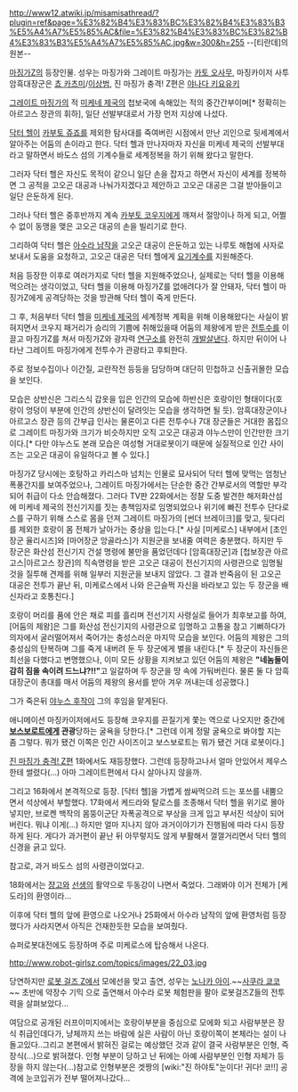 http://www12.atwiki.jp/misamisathread/?plugin=ref&page=%E3%82%B4%E3%83%BC%E3%82%B4%E3%83%B3%E5%A4%A7%E5%85%AC&file=%E3%82%B4%E3%83%BC%E3%82%B4%E3%83%B3%E5%A4%A7%E5%85%AC.jpg&w=300&h=255
--[티란데]의 원본--

[[마징가Z]]의 등장인물. 성우는 마징가와 그레이트 마징가는 [[카토 오사무]], 마징카이저 사투 암흑대장군은 [[쵸 카츠미]]/[[이상범]], 진 마징가 충격! Z편은 [[야나다 키요유키]]

[[그레이트 마징가]]의 적 [[미케네 제국]]의 첩보국에 속해있는 적의 중간간부이며[* 정확히는 아르고스 장관의 휘하], 일단 선발부대로서 가장 먼저 지상에 나섰다. 

[[닥터 헬]]이 [[카부토 쥬죠]]를 제외한 탐사대를 죽여버린 시점에서 만난 괴인으로 뒷세계에서 알아주는 어둠의 손이라고 한다. 닥터 헬과 만나자마자 자신을 미케네 제국의 선발부대라고 말하면서 바도스 섬의 기계수들로 세계정복을 하기 위해 왔다고 말한다.  

그러자 닥터 헬은 자신도 목적이 같으니 일단 손을 잡자고 하면서 자신이 세계를 정복하면 그 공적을 고오곤 대공과 나눠가지겠다고 제안하고 고오곤 대공은 그걸 받아들이고 일단 은둔하게 된다.

그러나 닥터 헬은 중후반까지 계속 [[카부토 코우지]]에게 깨져서 절망이나 하게 되고, 어쩔 수 없이 동맹을 맺은 고오곤 대공의 손을 빌리기로 한다. 

그리하여 닥터 헬은 [[아수라 남작]]을 고오곤 대공이 은둔하고 있는 나루토 해협에 사자로 보내서 도움을 요청하고, 고오곤 대공은 닥터 헬에게 [[요기계수]]를 지원해준다.

처음 등장한 이후로 여러가지로 닥터 헬을 지원해주었으나, 실제로는 닥터 헬을 이용해 먹으려는 생각이었고, 닥터 헬을 이용해 마징가Z를 없애려다가 잘 안돼자, 닥터 헬이 마징가Z에게 공격당하는 것을 방관해 닥터 헬이 죽게 만든다.

그 후, 처음부터 닥터 헬을 [[미케네 제국]]의 세계정복 계획을 위해 이용해왔다는 사실이 밝혀지면서 코우지 패거리가 승리의 기쁨에 취해있을때 어둠의 제왕에게 받은 [[전투수]]를 이끌고 마징가Z를 쳐서 마징가Z와 광자력 [[연구소]]를 완전히 [[개발살]]낸다. 하지만 뒤이어 나타난 그레이트 마징가에게 전투수가 관광타고 후퇴한다.

주로 정보수집이나 이간질, 교란작전 등등을 담당하며 대단히 민첩하고 신출귀몰한 모습을 보인다.

모습은 상반신은 그리스식 갑옷을 입은 인간의 모습에 하반신은 호랑이인 형태이다(호랑이 엉덩이 부분에 인간의 상반신이 달려잇는 모습을 생각하면 될 듯). 암흑대장군이나 아르고스 장관 등의 간부급 인사는 물론이고 다른 전투수나 7대 장군들은 거대한 몸집으로 그레이트 마징가와 크기가 비슷하지만 오직 고오곤 대공과 야누스만이 인간만한 크기이다.[* 다만 야누스도 본래 모습은 여성형 거대로봇이기 때문에 실질적으로 인간 사이즈는 고오곤 대공이 유일하다고 볼 수 있다.]

마징가Z 당시에는 호탕하고 카리스마 넘치는 인물로 묘사되어 닥터 헬에 맞먹는 엄청난 폭풍간지를 보여주었으나, 그레이트 마징가에서는 단순한 중간 간부로서의 역할만 부각되어 취급이 다소 안습해졌다. 그러다 TV판 22화에서는 정찰 도중 발견한 해저화산섬에 미케네 제국의 전신기지를 짓는 총책임자로 임명되었으나 위기에 빠진 전투수 단다로스를 구하기 위해 스스로 몸을 던져 그레이트 마징가의 [썬더 브레이크]를 맞고, 뒷다리를 제외한 호랑이 몸 전체가 날아가는 중상을 입는다.[* 사실 [미케로스] 내부에서 [초인장군 율리시즈]와 [마어장군 앙골라스]가 지원군을 보내줄 여력은 충분했다. 하지만 두 장군은 화산섬 전신기지 건설 명령에 불만을 품었던데다 [암흑대장군]과 [첩보장관 아르고스|아르고스 장관]의 직속명령을 받은 고오곤 대공이 전신기지의 사령관으로 임명될 것을 질투해 견제를 위해 일부러 지원군을 보내지 않았다. 그 결과 반죽음이 된 고오곤 대공은 전투가 끝난 뒤, 미케로스에서 나와 은근슬쩍 자신을 바라보고 있는 두 장군을 배신자라고 호통친다.] 

호랑이 머리를 품에 안은 채로 피를 흘리며 전선기지 사령실로 들어가 최후보고를 하여, [어둠의 제왕]은 그를 화산섬 전신기지의 사령관으로 임명하고 고통을 참고 기뻐하다가 의자에서 굴러떨어져서 죽어가는 충성스러운 마지막 모습을 보인다. 어둠의 제왕은 그의 충성심의 탄복하며 그를 죽게 내버려 둔 두 장군에게 벌을 내린다.[* 두 장군이 자신들은 최선을 다했다고 변명했으나, 이미 모든 상황을 지켜보고 있던 어둠의 제왕은 '''"네놈들이 감히 짐을 속이려 드느냐?!!"'''고 일갈하며 두 장군을 땅 속에 가둬버린다. 물론 둘 다 암흑대장군이 총대를 매서 어둠의 제왕의 용서를 받아 겨우 꺼내는데 성공했다.]

그가 죽은뒤 [[야누스 후작]]이 그의 후임을 맡게된다.

애니메이션 마징카이저에서도 등장해 코우지를 끈질기게 쫓는 역으로 나오지만 중간에 '''[[보스보로트]]에게 관광'''당하는 굴욕을 당한다.[* 그런데 이게 정말 굴욕으로 봐야할 지는 좀 그렇다. 뭐가 됐건 이쪽은 인간 사이즈이고 보스보로트는 뭐가 됐건 거대 로봇이다.]

[[진 마징가 충격! Z편]] 1화에서도 재등장했다. 그런데 등장하고나서 얼마 안있어서 제우스한테 썰렸다(...) 아마 그레이트편에서 다시 살아나지 않을까.

그리고 16화에서 본격적으로 등장. [닥터 헬]을 가볍게 쌈싸먹으려 드는 포쓰를 내뿜으면서 석상에서 부할했다. 17화에서 케드라와 탈로스를 조종해서 닥터 헬을 위기로 몰아넣지만, 브로켄 백작의 몸뚱이군단 자폭공격으로 부상을 크게 입고 부서진 석상이 되어버린다. 뭐냐 이게(...) 하지만 얼마 지나지 않아 과거이야기가 진행됨에 따라 다시 등장하게 된다. 게다가 과거편이 끝난 뒤 아무렇지도 않게 부활해서 껄껄거리면서 닥터 헬의 신경을 긁고 있다.

참고로, 과거 바도스 섬의 사령관이었다고.

18화에서는 [[쟝고]]와 [[선생]]의 활약으로 두동강이 나면서 죽었다. 그래봐야 이거 전체가 [케도라]의 환영이라...

이후에 닥터 헬의 앞에 환영으로 나오거나 25화에서 아수라 남작의 앞에 환영처럼 등장했다가 사라지면서 아직은 건재한듯한 모습을 보여줬다.

슈퍼로봇대전에도 등장하며 주로 미케로스에 탑승해서 나온다.

http://www.robot-girlsz.com/topics/images/22_03.jpg

당연하지만 [[로봇 걸즈 Z]]에서 모에선을 맞고 출연, 성우는 [[노나카 아이]].~~[[사쿠라 쿄코]]~~
초반에 약장수 기믹 으로 출연해서 아수라 로봇 체험판을 팔아 로봇걸즈Z들의 전투력을 살펴보았다...

여담으로 공개된 러프이미지에서는 호랑이부분을 중심으로 모에화 되고 사람부분은 장식 취급인데다가, 냥체까지 쓰는 바람에 실은 사람이 아닌 호랑이쪽이 본체라는 설이 나돌고있다..그리고 본편에서 밝혀진 걸로는 예상했던 것과 같이 결국 사람부분은 인형, 즉 장식(...)으로 밝혀졌다. 인형 부분이 당하고 난 뒤에는 아예 사람부분인 인형 자체가 등장을 하지 않는다(...)참고로 인형부분은 겟짱의 [wiki:"진 하야토"눈이다! 귀다! 코!!] 공격에 눈코입귀가 전부 떨어져나갔다...
